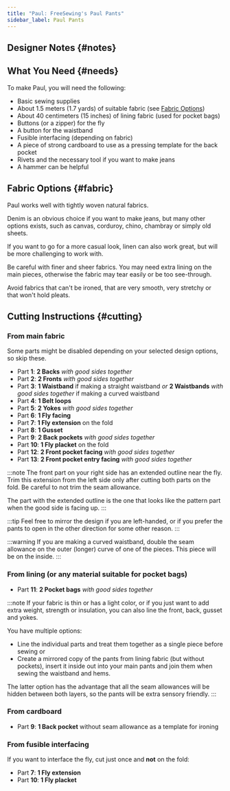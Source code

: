 ```yaml
---
title: "Paul: FreeSewing's Paul Pants"
sidebar_label: Paul Pants
---
```



<DocusaurusDoc>
  <DesignInfo design="paul" noDocsLink />
</DocusaurusDoc>

## Designer Notes {#notes}

<Notes />

## What You Need {#needs}

To make Paul, you will need the following:

- Basic sewing supplies
- About 1.5 meters (1.7 yards) of suitable fabric (see [Fabric Options](#fabric))
- About 40 centimeters (15 inches) of lining fabric (used for pocket bags)
- Buttons (or a zipper) for the fly
- A button for the waistband
- Fusible interfacing (depending on fabric)
- A piece of strong cardboard to use as a pressing template for the back pocket
- Rivets and the necessary tool if you want to make jeans
- A hammer can be helpful

## Fabric Options {#fabric}

Paul works well with tightly woven natural fabrics.

Denim is an obvious choice if you want to make jeans, but many other options exists,
such as canvas, corduroy, chino, chambray or simply old sheets.

If you want to go for a more casual look, linen can also work great, but will be more challenging to work with.

Be careful with finer and sheer fabrics.
You may need extra lining on the main pieces,
otherwise the fabric may tear easily or be too see-through.

Avoid fabrics that can't be ironed, that are very smooth, very stretchy or that won't hold pleats.

## Cutting Instructions {#cutting}

### From main fabric

Some parts might be disabled depending on your selected design options, so skip these.

- Part **1**: **2 Backs** _with good sides together_
- Part **2**: **2 Fronts** _with good sides together_
- Part **3**: **1 Waistband** if making a straight waistband _or_ **2 Waistbands** _with good sides together_ if making a curved waistband
- Part **4**: **1 Belt loops**
- Part **5**: **2 Yokes** _with good sides together_
- Part **6**: **1 Fly facing**
- Part **7**: **1 Fly extension** on the fold
- Part **8**: **1 Gusset**
- Part **9**: **2 Back pockets** _with good sides together_
- Part **10**: **1 Fly placket** on the fold
- Part **12**: **2 Front pocket facing** _with good sides together_
- Part **13**: **2 Front pocket entry facing** _with good sides together_

:::note
The front part on your right side has an extended outline near the fly.
Trim this extension from the left side only after cutting both parts on the fold.
Be careful to not trim the seam allowance.

The part with the extended outline is the one that looks like the pattern part when the good side is facing up.
:::

:::tip
Feel free to mirror the design if you are left-handed,
or if you prefer the pants to open in the other direction for some other reason.
:::

:::warning
If you are making a curved waistband, double the seam allowance on the outer (longer) curve of one of the pieces.
This piece will be on the inside.
:::

### From lining (or any material suitable for pocket bags)

- Part **11**: **2 Pocket bags** _with good sides together_

:::note
If your fabric is thin or has a light color, or if you just want to add extra weight, strength or insulation,
you can also line the front, back, gusset and yokes.

You have multiple options:

- Line the individual parts and treat them together as a single piece before sewing or
- Create a mirrored copy of the pants from lining fabric (but without pockets),
  insert it inside out into your main pants and join them when sewing the waistband and hems.

The latter option has the advantage that all the seam allowances will be hidden between both layers,
so the pants will be extra sensory friendly.
:::

### From cardboard

- Part **9**: **1 Back pocket** without seam allowance as a template for ironing

### From fusible interfacing

If you want to interface the fly, cut just once and **not** on the fold:

- Part **7**: **1 Fly extension**
- Part **10**: **1 Fly placket**
